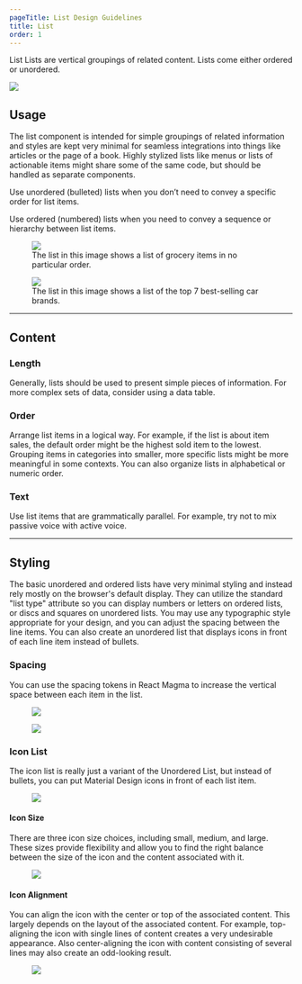 ```yaml
---
pageTitle: List Design Guidelines
title: List
order: 1
---
```



<DocsHeading to="/api/list/" type="design">
  List
</DocsHeading>
<LeadParagraph>
  Lists are vertical groupings of related content. Lists come either ordered or unordered.
</LeadParagraph>

![ ](../../images/lists/list-intro-example.png)

## Usage

The list component is intended for simple groupings of related information and styles are kept very minimal for seamless integrations into things like articles or the page of a book. Highly stylized lists like menus or lists of actionable items might share some of the same code, but should be handled as separate components.

Use unordered (bulleted) lists when you don’t need to convey a specific order for list items.

Use ordered (numbered) lists when you need to convey a sequence or hierarchy between list items.

<div class="two-col">
  <div class="row">
    <div class="col col-1">
      <figure>
        <img src="../../images/lists/unordered-list.png" alt=" " />
        <figcaption>The list in this image shows a list of grocery items in no particular order.</figcaption>
      </figure>
    </div>
    <div class="col col-2">
      <figure>
        <img src="../../images/lists/ordered-list.png" alt=" " />
        <figcaption>The list in this image shows a list of the top 7 best-selling car brands.</figcaption>
      </figure>
    </div>
  </div>
</div>

---

## Content

### Length
Generally, lists should be used to present simple pieces of information. For more complex sets of data, consider using a data table.

### Order
Arrange list items in a logical way. For example, if the list is about item sales, the default order might be the highest sold item to the lowest. Grouping items in categories into smaller, more specific lists might be more meaningful in some contexts. You can also organize lists in alphabetical or numeric order.

### Text
Use list items that are grammatically parallel. For example, try not to mix passive voice with active voice.

---

## Styling

The basic unordered and ordered lists have very minimal styling and instead rely mostly on the browser's default display. They can utilize the standard "list type" attribute so you can display numbers or letters on ordered lists, or discs and squares on unordered lists. You may use any typographic style appropriate for your design, and you can adjust the spacing between the line items. You can also create an unordered list that displays icons in front of each line item instead of bullets.

### Spacing

You can use the spacing tokens in React Magma to increase the vertical space between each item in the list.

<div class="two-col">
  <div class="row">
    <div class="col col-1">
      <figure>
        <img src="../../images/lists/small-spacing.png" alt=" " />
      </figure>
    </div>
    <div class="col col-2">
      <figure>
        <img src="../../images/lists/larger-spacing.png" alt=" " />
      </figure>
    </div>
  </div>
</div>

### Icon List

The icon list is really just a variant of the Unordered List, but instead of bullets, you can put Material Design icons in front of each list item.

<div class="two-col">
  <div class="row">
    <div class="col col-1">
      <figure>
        <img src="../../images/lists/icon-list.png" alt=" " />
      </figure>
    </div>
    <div class="col col-2">
    </div>
  </div>
</div>

#### Icon Size

There are three icon size choices, including small, medium, and large. These sizes provide flexibility and allow you to find the right balance between the size of the icon and the content associated with it.

<div class="two-col">
  <div class="row">
    <div class="col col-1">
      <figure>
        <img src="../../images/lists/icon-sizes.png" alt=" " />
      </figure>
    </div>
    <div class="col col-2">
    </div>
  </div>
</div>


#### Icon Alignment

You can align the icon with the center or top of the associated content. This largely depends on the layout of the associated content.  For example, top-aligning the icon with single lines of content creates a very undesirable appearance. Also center-aligning the icon with content consisting of several lines may also create an odd-looking result.

<div class="two-col">
  <div class="row">
    <div class="col col-1">
      <figure>
        <img src="../../images/lists/icon-alignment.png" alt=" " />
      </figure>
    </div>
    <div class="col col-2">
    </div>
  </div>
</div>

<span class="horizontal-spacer"></span>
